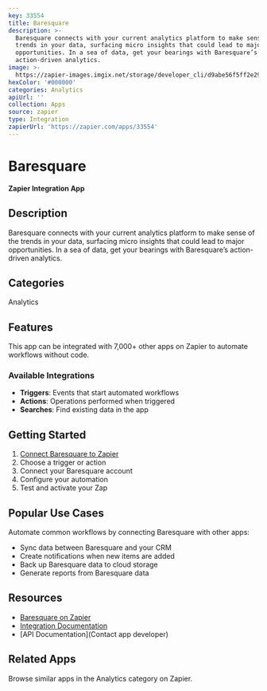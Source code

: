 ```yaml
---
key: 33554
title: Baresquare
description: >-
  Baresquare connects with your current analytics platform to make sense of the
  trends in your data, surfacing micro insights that could lead to major
  opportunities. In a sea of data, get your bearings with Baresquare’s
  action-driven analytics.
image: >-
  https://zapier-images.imgix.net/storage/developer_cli/d9abe56f5ff2e29659c9a50778ab9cf6.png?auto=format%2Ccompress&ixlib=python-3.0.0&q=50
hexColor: '#000000'
categories: Analytics
apiUrl: ''
collection: Apps
source: zapier
type: Integration
zapierUrl: 'https://zapier.com/apps/33554'
---
```

# Baresquare

**Zapier Integration App**

## Description

Baresquare connects with your current analytics platform to make sense of the trends in your data, surfacing micro insights that could lead to major opportunities. In a sea of data, get your bearings with Baresquare’s action-driven analytics.

## Categories

Analytics

## Features

This app can be integrated with 7,000+ other apps on Zapier to automate workflows without code.

### Available Integrations

- **Triggers**: Events that start automated workflows
- **Actions**: Operations performed when triggered
- **Searches**: Find existing data in the app

## Getting Started

1. [Connect Baresquare to Zapier](https://zapier.com/apps/33554)
2. Choose a trigger or action
3. Connect your Baresquare account
4. Configure your automation
5. Test and activate your Zap

## Popular Use Cases

Automate common workflows by connecting Baresquare with other apps:

- Sync data between Baresquare and your CRM
- Create notifications when new items are added
- Back up Baresquare data to cloud storage
- Generate reports from Baresquare data

## Resources

- [Baresquare on Zapier](https://zapier.com/apps/33554)
- [Integration Documentation](https://zapier.com/apps/33554/integrations)
- [API Documentation](Contact app developer)

## Related Apps

Browse similar apps in the Analytics category on Zapier.
